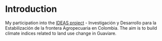 # Introduction {.unnumbered}

My participation into the [IDEAS project](https://ur-forets-societes.cirad.fr/dans-le-monde/projets-de-recherche/ideas) - Investigación y Desarrollo para la Estabilización de la frontera Agropecuaria en Colombia. The aim is to build climate indices related to land use change in Guaviare.
